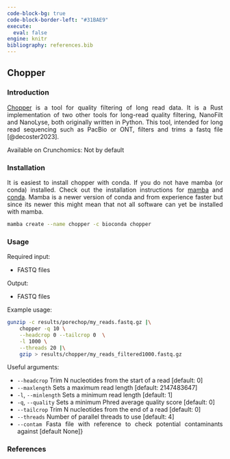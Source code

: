 ---
code-block-bg: true
code-block-border-left: "#31BAE9"
execute:
  eval: false
engine: knitr
bibliography: references.bib
---

<div style="text-align: justify">

## Chopper

### Introduction

[Chopper](https://github.com/wdecoster/chopper) is a tool for quality filtering of long read data. It is a Rust implementation of two other tools for long-read quality filtering, NanoFilt and NanoLyse, both originally written in Python. This tool, intended for long read sequencing such as PacBio or ONT, filters and trims a fastq file [@decoster2023].

Available on Crunchomics: Not by default

### Installation

It is easiest to install chopper with conda. If you do not have mamba (or conda) installed. Check out the installation instructions for [mamba](https://mamba.readthedocs.io/en/latest/mamba-installation.html#mamba-install) and [conda](https://crunchomics-documentation.readthedocs.io/en/latest/miniconda.html). Mamba is a newer version of conda and from experience faster but since its newer this might mean that not all software can yet be installed with mamba.

```{bash}
mamba create --name chopper -c bioconda chopper
```

### Usage

Required input:

-   FASTQ files

Output:

-   FASTQ files

Example usage:

```{bash}
gunzip -c results/porechop/my_reads.fastq.gz |\
    chopper -q 10 \
    --headcrop 0 --tailcrop 0  \
    -l 1000 \
    --threads 20 |\
    gzip > results/chopper/my_reads_filtered1000.fastq.gz
```

Useful arguments:

-   `--headcrop` Trim N nucleotides from the start of a read \[default: 0\]
-   `--maxlength` Sets a maximum read length \[default: 2147483647\]
-   `-l`, `--minlength` Sets a minimum read length \[default: 1\]
-   `-q`, `--quality` Sets a minimum Phred average quality score \[default: 0\]
-   `--tailcrop` Trim N nucleotides from the end of a read \[default: 0\]
-   `--threads` Number of parallel threads to use \[default: 4\]
-   `--contam` Fasta file with reference to check potential contaminants against \[default None\]}

### References